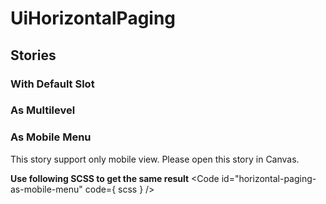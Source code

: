 
<Meta of={stories}/>

# UiHorizontalPaging
<Canvas of={stories.Common}/>
<ArgTypes />

## Stories
### With Default Slot
<Canvas of={stories.WithDefaultSlot}/>

### As Multilevel
<Canvas of={stories.AsMultilevel}/>

### As Mobile Menu
This story support only mobile view. Please open this story in Canvas.

<Canvas of={stories.AsMobileMenu}/>

**Use following SCSS to get the same result**
<Code
  id="horizontal-paging-as-mobile-menu"
  code={ scss }
/>
